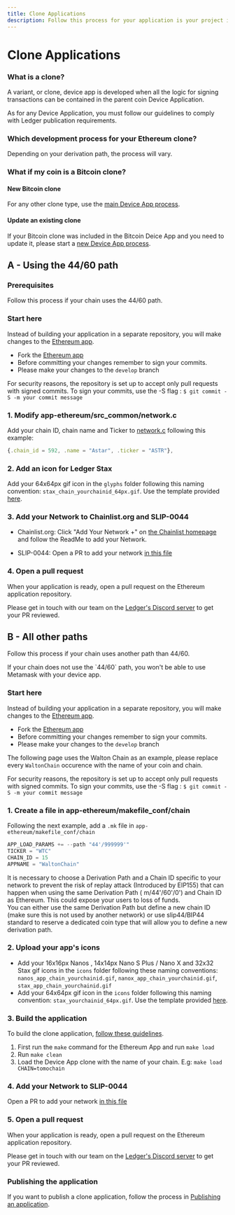 ```yaml
---
title: Clone Applications
description: Follow this process for your application is your project is a Ethereum clone using all other paths than the 44/60 path.
---
```


# Clone Applications

### What is a clone?

A variant, or clone, device app is developed when all the logic for signing transactions can be contained in the parent coin Device Application.

As for any Device Application, you must follow our guidelines to comply with Ledger publication requirements.


### Which development process for your Ethereum clone?

Depending on your derivation path, the process will vary.

<Cards num={2}>
  <Card
    title="A - Using the 44/60 path"
    href="#a---using-the-4460-path"
  />
  <Card
    title="B - All other paths"
    href="#b---all-other-paths"
  />
</Cards>


### What if my coin is a Bitcoin clone?

#### New Bitcoin clone

For any other clone type, use the [main Device App process](../quickstart/).

#### Update an existing clone

If your Bitcoin clone was included in the Bitcoin Deice App and you need to update it, please start a [new Device App process](../../introduction/).

## A - Using the 44/60 path

### Prerequisites

Follow this process if your chain uses the 44/60 path.

### Start here

Instead of building your application in a separate repository, you will make changes to the [Ethereum app](https://github.com/LedgerHQ/app-ethereum).

- Fork the [Ethereum app](https://github.com/LedgerHQ/app-ethereum)
- Before committing your changes remember to sign your commits.
- Please make your changes to the `develop` branch

<Callout type="warning" emoji="⚠️">
  For security reasons, the repository is set up to accept only pull requests with signed commits. To sign your commits, use the -S flag : <code>$ git commit -S -m your commit message</code>
</Callout>

### 1. Modify app-ethereum/src_common/network.c

Add your chain ID, chain name and Ticker to [network.c](https://github.com/LedgerHQ/app-ethereum/blob/develop/src/network.c) following this example:

```js copy
{.chain_id = 592, .name = "Astar", .ticker = "ASTR"},
```

### 2. Add an icon for Ledger Stax

Add your 64x64px gif icon in the `glyphs` folder following this naming convention: `stax_chain_yourchainid_64px.gif`.
Use the template provided [here](../../deliver/deliverables/icons#stax-template).

### 3. Add your Network to Chainlist.org and SLIP-0044

- Chainlist.org: Click "Add Your Network +" on [the Chainlist homepage](https://chainlist.org/) and follow the ReadMe to add your Network.

- SLIP-0044: Open a PR to add your network [in this file](https://github.com/satoshilabs/slips/blob/master/slip-0044.md)

### 4. Open a pull request

When your application is ready, open a pull request on the Ethereum application repository.

Please get in touch with our team on the [Ledger's Discord server](https://developers.ledger.com/discord/) to get your PR reviewed.

## B - All other paths

Follow this process if your chain uses another path than 44/60.

<Callout type="warning" emoji="⚠️">
  If your chain does not use the `44/60` path, you won't be able to use Metamask with your device app.
</Callout>

### Start here

Instead of building your application in a separate repository, you will make changes to the [Ethereum app](https://github.com/LedgerHQ/app-ethereum).

- Fork the [Ethereum app](https://github.com/LedgerHQ/app-ethereum)
- Before committing your changes remember to sign your commits.
- Please make your changes to the `develop` branch

The following page uses the Walton Chain as an example, please replace every `WaltonChain` occurence with the name of your coin and chain.

<Callout type="warning" emoji="⚠️">
  For security reasons, the repository is set up to accept only pull requests with signed commits. To sign your commits, use the -S flag : <code>$ git commit -S -m your commit message</code>
</Callout>

### 1. Create a file in app-ethereum/makefile_conf/chain

Following the next example, add a `.mk` file in `app-ethereum/makefile_conf/chain`

``` c copy
APP_LOAD_PARAMS += --path "44'/999999'"
TICKER = "WTC"
CHAIN_ID = 15
APPNAME = "WaltonChain"
```

<Callout type="warning" emoji="⚠️">
    It is necessary to choose a Derivation Path and a Chain ID specific to your network to prevent the risk of replay attack (Introduced by EIP155) that can happen when using the same Derivation Path ( m/44'/60'/0') and Chain ID as Ethereum. This could expose your users to loss of funds.<br/>
    You can either use the same Derivation Path but define a new chain ID (make sure this is not used by another network) or use slip44/BIP44 standard to reserve a dedicated coin type that will allow you to define a new derivation path.
</Callout>

### 2. Upload your app's icons

- Add your 16x16px Nanos , 14x14px Nano S Plus / Nano X and 32x32 Stax gif icons in the `icons` folder following these naming conventions: `nanos_app_chain_yourchainid.gif`, `nanox_app_chain_yourchainid.gif`, `stax_app_chain_yourchainid.gif`
- Add your 64x64px gif icon in the `icons` folder following this naming convention: `stax_yourchainid_64px.gif`.
Use the template provided [here](../../deliver/deliverables/icons).

### 3. Build the application

To build the clone application, [follow these guidelines](../quickstart).
1. First run the `make` command for the Ethereum App and run `make load`
2. Run `make clean`
2. Load the Device App clone with the name of your chain. E.g: `make load CHAIN=tomochain`

### 4. Add your Network to SLIP-0044

Open a PR to add your network [in this file](https://github.com/satoshilabs/slips/blob/master/slip-0044.md)

### 5. Open a pull request

When your application is ready, open a pull request on the Ethereum application repository.

Please get in touch with our team on the [Ledger's Discord server](https://developers.ledger.com/discord/) to get your PR reviewed.


### Publishing the application

If you want to publish a clone application, follow the process in [Publishing an application](../../deliver).
